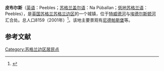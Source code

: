 {{Infobox settlement
| name                    = 皮布尔斯
| native_name             = Peebles
| settlement_type         = 城镇
| image_skyline           = Tweed Bridge, Peebles.jpg
| imagesize               = 
| image_caption           = 
| image_flag              = 
| flag_size               = 
| image_shield            = Peebles.png
| shield_size             = 
| pushpin_map             = Scotland
| pushpin_label_position  = 
| pushpin_map_caption     = 在苏格兰的位置
| latd  =55.65 |latm  =  |lats  = |latNS  = N 
| longd =3.18 |longm = |longs = |longEW = W 
| coordinates_type        = region:ES_type:city
| coordinates_display     = inline,title
| subdivision_type        = 国家
| subdivision_name        = 英国
| subdivision_type1       = [[英国行政区划|组成国]]
| subdivision_name1       = [[苏格兰|苏格兰]]
| subdivision_type2       = [[苏格兰行政区划|单一管理区]]
| subdivision_name2       = [[苏格兰边区|苏格兰边区]]
| area_total_km2          = 
| elevation_m             =  
| population_total        = 8159
| population_as_of        = 2001年
| population_density_km2  = 
| website                 = 
| footnotes               = 
}}
'''皮布尔斯'''（[[英语|英语]]：Peebles；[[苏格兰盖尔语|苏格兰盖尔语]]：Na Pùballan；[[低地苏格兰语|低地苏格兰语]]：Peebles），是[[英国|英国]][[苏格兰|苏格兰]][[苏格兰边区|苏格兰边区]]的一个城镇，位于[[特威德河|特威德河]]与[[埃德尔斯顿河|埃德尔斯顿河]]汇合处。总人口8159（2001年）<ref>{{cite web |url= http://www.scotborders.gov.uk/directory_record/12980/peebles |title= Peebles |work= Town and village profiles |publisher= Scottish Borders |accessdate= 2011-11-16 |deadurl= yes |archiveurl= https://web.archive.org/web/20141025135544/http://www.scotborders.gov.uk/directory_record/12980/peebles |archivedate= 2014年10月25日 |df=  }}</ref>。该地主要景观有[[尼德帕斯堡|尼德帕斯堡]]等。

==参考文献==
{{reflist}}

[[Category:苏格兰边区居民点|Category:苏格兰边区居民点]]